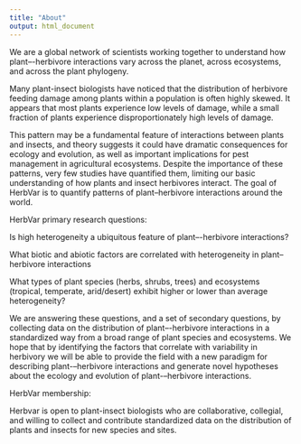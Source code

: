 ```yaml
---
title: "About"
output: html_document
---
```


We are a global network of scientists working together to understand how plant–-herbivore interactions vary across the planet, across ecosystems, and across the plant phylogeny.

Many plant-insect biologists have noticed that the distribution of herbivore feeding damage among plants within a population is often highly skewed. It appears that most plants experience low levels of damage, while a small fraction of plants experience disproportionately high levels of damage. 

This pattern may be a fundamental feature of interactions between plants and insects, and theory suggests it could have dramatic consequences for ecology and evolution, as well as important implications for pest management in agricultural ecosystems. Despite the importance of these patterns, very few studies have quantified them, limiting our basic understanding of how plants and insect herbivores interact. The goal of HerbVar is to quantify patterns of plant–herbivore interactions around the world.



HerbVar primary research questions:

Is high heterogeneity a ubiquitous feature of plant–-herbivore interactions?

What biotic and abiotic factors are correlated with heterogeneity in plant–herbivore interactions

What types of plant species (herbs, shrubs, trees) and ecosystems (tropical, temperate, arid/desert) exhibit higher or lower than average heterogeneity?

We are answering these questions, and a set of secondary questions, by collecting data on the distribution of plant–-herbivore interactions in a standardized way from a broad range of plant species and ecosystems. We hope that by identifying the factors that correlate with variability in herbivory we will be able to provide the field with a new paradigm for describing plant-–herbivore interactions and generate novel hypotheses about the ecology and evolution of plant-–herbivore interactions.

HerbVar membership:

Herbvar is open to plant-insect biologists who are collaborative, collegial, and willing to collect and contribute standardized data on the distribution of plants and insects for new species and sites.

